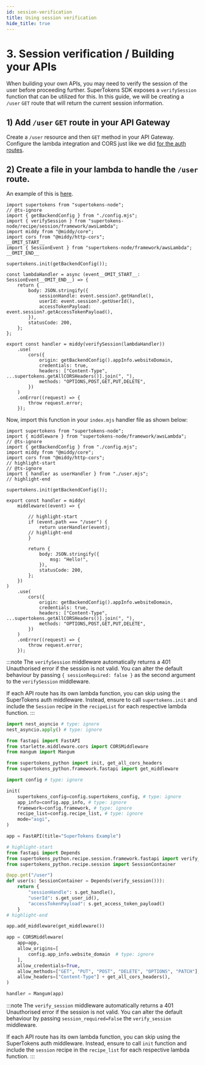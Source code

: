 ```yaml
---
id: session-verification
title: Using session verification
hide_title: true
---
```


<!-- ./thirdpartyemailpassword/serverless/with-aws-lambda/session-verification.mdx -->


# 3. Session verification / Building your APIs

When building your own APIs, you may need to verify the session of the user before proceeding further. SuperTokens SDK exposes a `verifySession` function that can be utilized for this. In this guide, we will be creating a `/user` `GET` route that will return the current session information.

## 1) Add `/user` `GET` route in your API Gateway

Create a `/user` resource and then `GET` method in your API Gateway. Configure the lambda integration and CORS just like we did [for the auth routes](./setup-api-gateway#3-attach-lambda-to-the-any-method-of-the-proxy-resource).

## 2) Create a file in your lambda to handle the `/user` route.

<BackendSDKTabs disableGolang>
<TabItem value="nodejs">

An example of this is [here](https://github.com/supertokens/supertokens-node/blob/master/examples/aws/with-emailpassword/backend/user.mjs).

```tsx title="user.mjs"
import supertokens from "supertokens-node";
// @ts-ignore
import { getBackendConfig } from "./config.mjs";
import { verifySession } from "supertokens-node/recipe/session/framework/awsLambda";
import middy from "@middy/core";
import cors from "@middy/http-cors";
__OMIT_START__
import { SessionEvent } from "supertokens-node/framework/awsLambda";
__OMIT_END__

supertokens.init(getBackendConfig());

const lambdaHandler = async (event__OMIT_START__: SessionEvent__OMIT_END__) => {
    return {
        body: JSON.stringify({
            sessionHandle: event.session?.getHandle(),
            userId: event.session?.getUserId(),
            accessTokenPayload: event.session?.getAccessTokenPayload(),
        }),
        statusCode: 200,
    };
};

export const handler = middy(verifySession(lambdaHandler))
    .use(
        cors({
            origin: getBackendConfig().appInfo.websiteDomain,
            credentials: true,
            headers: ["Content-Type", ...supertokens.getAllCORSHeaders()].join(", "),
            methods: "OPTIONS,POST,GET,PUT,DELETE",
        })
    )
    .onError((request) => {
        throw request.error;
    });
```

Now, import this function in your `index.mjs` handler file as shown below:


```tsx title="index.mjs"
import supertokens from "supertokens-node";
import { middleware } from "supertokens-node/framework/awsLambda";
// @ts-ignore
import { getBackendConfig } from "./config.mjs";
import middy from "@middy/core";
import cors from "@middy/http-cors";
// highlight-start
// @ts-ignore
import { handler as userHandler } from "./user.mjs";
// highlight-end

supertokens.init(getBackendConfig());

export const handler = middy(
    middleware((event) => {

        // highlight-start
        if (event.path === "/user") {
            return userHandler(event);
        // highlight-end
        }
      
        return {
            body: JSON.stringify({
                msg: "Hello!",
            }),
            statusCode: 200,
        };
    })
)
    .use(
        cors({
            origin: getBackendConfig().appInfo.websiteDomain,
            credentials: true,
            headers: ["Content-Type", ...supertokens.getAllCORSHeaders()].join(", "),
            methods: "OPTIONS,POST,GET,PUT,DELETE",
        })
    )
    .onError((request) => {
        throw request.error;
    });
```

:::note
The `verifySession` middleware automatically returns a 401 Unauthorised error if the session is not valid. You can alter the default behaviour by passing `{ sessionRequired: false }` as the second argument to the `verifySession` middleware.

If each API route has its own lambda function, you can skip using the SuperTokens auth middleware. Instead, ensure to call `supertokens.init` and include the `Session` recipe in the `recipeList` for each respective lambda function.
:::

</TabItem>
<TabItem value="python">

```python title="handler.py"
import nest_asyncio # type: ignore
nest_asyncio.apply() # type: ignore

from fastapi import FastAPI
from starlette.middleware.cors import CORSMiddleware
from mangum import Mangum

from supertokens_python import init, get_all_cors_headers
from supertokens_python.framework.fastapi import get_middleware

import config # type: ignore

init(
    supertokens_config=config.supertokens_config, # type: ignore
    app_info=config.app_info, # type: ignore
    framework=config.framework, # type: ignore
    recipe_list=config.recipe_list, # type: ignore
    mode="asgi",
)

app = FastAPI(title="SuperTokens Example")

# highlight-start
from fastapi import Depends
from supertokens_python.recipe.session.framework.fastapi import verify_session
from supertokens_python.recipe.session import SessionContainer

@app.get("/user")
def user(s: SessionContainer = Depends(verify_session())):
    return {
        "sessionHandle": s.get_handle(),
        "userId": s.get_user_id(),
        "accessTokenPayload": s.get_access_token_payload()
    }
# highlight-end

app.add_middleware(get_middleware())

app = CORSMiddleware(
    app=app,
    allow_origins=[
        config.app_info.website_domain  # type: ignore
    ],
    allow_credentials=True,
    allow_methods=["GET", "PUT", "POST", "DELETE", "OPTIONS", "PATCH"],
    allow_headers=["Content-Type"] + get_all_cors_headers(),
)

handler = Mangum(app)
```
:::note
The `verify_session` middleware automatically returns a 401 Unauthorised error if the session is not valid. You can alter the default behaviour by passing `session_required=False` the `verify_session` middleware.

If each API route has its own lambda function, you can skip using the SuperTokens auth middleware. Instead, ensure to call `init` function and include the `session` recipe in the `recipe_list` for each respective lambda function.
:::

</TabItem>

</BackendSDKTabs>
